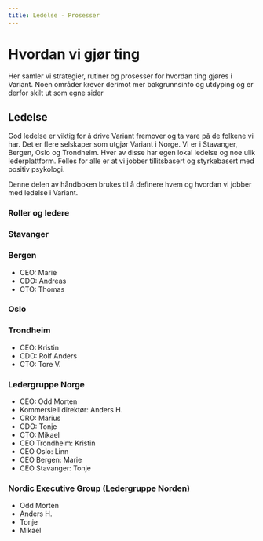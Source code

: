 ```yaml
---
title: Ledelse - Prosesser
---
```



# Hvordan vi gjør ting

Her samler vi strategier, rutiner og prosesser for hvordan ting gjøres i Variant. Noen områder krever derimot mer bakgrunnsinfo og utdyping og er derfor skilt ut som egne sider

<ProcessMenu />

## Ledelse

God ledelse er viktig for å drive Variant fremover og ta vare på de folkene vi har.
Det er flere selskaper som utgjør Variant i Norge. Vi er i Stavanger, Bergen, Oslo og Trondheim.
Hver av disse har egen lokal ledelse og noe ulik lederplattform. Felles for alle er
at vi jobber tillitsbasert og styrkebasert med positiv psykologi.

Denne delen av håndboken brukes til å definere hvem og hvordan vi jobber med ledelse
i Variant.

### Roller og ledere

### Stavanger
<StavangerLedelse />

### Bergen

- CEO: Marie
- CDO: Andreas
- CTO: Thomas

### Oslo

<OsloLedelse />

### Trondheim

- CEO: Kristin
- CDO: Rolf Anders
- CTO: Tore V.

### Ledergruppe Norge

- CEO: Odd Morten
- Kommersiell direktør: Anders H.
- CRO: Marius
- CDO: Tonje
- CTO: Mikael
- CEO Trondheim: Kristin
- CEO Oslo: Linn
- CEO Bergen: Marie
- CEO Stavanger: Tonje

### Nordic Executive Group (Ledergruppe Norden)

- Odd Morten
- Anders H.
- Tonje
- Mikael
